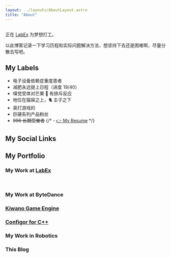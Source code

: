 ```yaml
---
layout: ../layouts/AboutLayout.astro
title: "About"
---
```



<div class="w-3/5 sm:w-1/3">
  <Image src={picture} class="w-full rounded-2xl object-cover" alt="" />
</div>

正在 [LabEx](https://labex.io) 为梦想打工。

以此博客记录一下学习历程和实际问题解决方法，想坚持下去还是困难啊，尽量分散去写吧。

## My Labels

- 电子设备依赖症重度患者
- 减肥永远提上日程（进度 19/40）
- 嗅觉受体对芒果 🥭 有排斥反应
- 地位在猫屎之上，🐈 主子之下
- 臭打游戏的
- 巨硬系列产品粉丝
- <del>996 长期受害者</del>
{/* - [👉 My Resume](https://nom-resume.vercel.app) */}

## My Social Links

<Socials />

## My Portfolio

### My Work at [LabEx](https://labex.io)

<Badge logo="docker" bgColor="#2496ED" label="Containers" />
<Badge logo="openai" bgColor="#412991" label="AI integration" />
<Badge logo="alibabacloud" bgColor="#FF6A00" label="Cloud DevOps" />
<Badge logo="githubactions" bgColor="#2088FF" label="github actions" />
<Badge logo="sentry" bgColor="#362D59" label="Sentry" link="https://sentry.io" />
<br />
<Badge logo="go" bgColor="#00ADD8" label="golang" />
<Badge logo="nuxtdotjs" bgColor="#00DC82" label="Nuxt3" />
<Badge logo="nextdotjs" bgColor="#000000" label="Next.js" />
<Badge logo="tailwindcss" bgColor="#06B6D4" label="Tailwind" />

### My Work at ByteDance

<Badge logo="go" bgColor="#00ADD8" label="golang" />
<Badge logo="python" bgColor="#3776AB" label="Python" />
<Badge logo="elastic" bgColor="#005571" label="Elastic" link="https://www.elastic.co" />
<Badge logo="redis" bgColor="#DC382D" label="Redis" />
<Badge logo="apachekafka" bgColor="#231F20" label="kafka" />
<Badge logo="apachehive" logoColor="black" bgColor="#FDEE21" label="Hive SQL" link="https://hive.apache.org/" />

### [Kiwano Game Engine](https://kiwanoengine.com)

<Badge logo="cplusplus" bgColor="#00599C" label="c++" />
<Badge logo="windows" bgColor="#0078D4" label="Direct2D" link="https://en.wikipedia.org/wiki/Direct2D" />
<Badge logo="cocos" bgColor="#55C2E1" label="cocos2d" />
<Badge logo="appveyor" bgColor="#00B3E0" label="appveyor" link="https://www.appveyor.com" />
<Badge logo="powershell" bgColor="#5391FE" label="power shell" />

### [Configor for C++](https://github.com/Nomango/configor)

<Badge logo="cplusplus" bgColor="#00599C" label="c++" />
<Badge logo="githubactions" bgColor="#2088FF" label="github actions" />

### My Work in Robotics

<Badge logo="cplusplus" bgColor="#00599C" label="c++" />
<Badge logo="ros" bgColor="#22314E" label="ros" link="https://www.ros.org" />
<Badge logo="" bgColor="#f58115" label="gazebo" link="https://gazebosim.org" />

### This Blog

<Badge logo="astro" bgColor="#BC52EE" label="Astro" link="https://astro.build" />
<Badge logo="unocss" bgColor="#333333" label="UnoCSS" link="https://github.com/unocss/unocss" />
<Badge logo="deno" bgColor="#000000" label="Deno" link="https://dash.deno.com" />

<Comment slug="about" />
